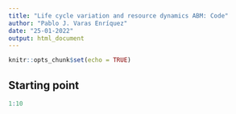```yaml
---
title: "Life cycle variation and resource dynamics ABM: Code"
author: "Pablo J. Varas Enríquez"
date: "25-01-2022"
output: html_document
---
```


```r
knitr::opts_chunk$set(echo = TRUE)
```

## Starting point

```r
1:10
```